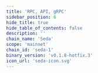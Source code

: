 ```yaml
---
title: 'RPC, API, gRPC'
sidebar_position: 6
hide_title: true
hide_table_of_contents: false
description: ''
chain_name: 'Seda'
scope: 'mainnet'
chain_id: 'seda-1'
binary_version: 'v0.1.8-hotfix.3'
icon_url: 'seda-icon.svg'
---
```



<PageTitle
  iconUrl="img/seda-icon.svg"
  title="Seda NODERS Public Endpoints"
  chainId="seda-1"
  version="v0.1.8-hotfix.3"
/>

<Endpoints
  api="https://seda-api.noders.services"
  rpc="https://seda-rpc.noders.services"
  grpc="seda-grpc.noders.services:443"
  jsonRpc=""
/>